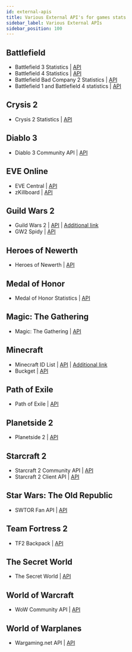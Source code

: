 ```yaml
---
id: external-apis
title: Various External API's for games stats
sidebar_label: Various External APIs
sidebar_position: 100
---
```


## Battlefield

* Battlefield 3 Statistics | [API](https://bf3stats.com/api)
* Battlefield 4 Statistics | [API](https://bf4stats.com/api)
* Battlefield Bad Company 2 Statistics | [API](https://bfbcs.com/api/)
* Battlefield 1 and Battlefield 4 statistics | [API](https://github.com/MattMcFarland/battlefield-stats)

## Crysis 2

* Crysis 2 Statistics | [API](http://c2stats.com/api/)

## Diablo 3

* Diablo 3 Community API | [API](https://dev.battle.net/)

## EVE Online

* EVE Central | [API](http://eve-central.com/home/develop.html)
* zKillboard | [API](https://github.com/EVE-KILL/zKillboard)

## Guild Wars 2

* Guild Wars 2 | [API](http://wiki.guildwars2.com/wiki/API:Main) | [Additional link](https://forum-en.guildwars2.com/forum/community/api)
* GW2 Spidy | [API](https://github.com/rubensayshi/gw2spidy/wiki/API-v0.9)

## Heroes of Newerth

* Heroes of Newerth | [API](http://api.heroesofnewerth.com/readme.php)

## Medal of Honor

* Medal of Honor Statistics | [API](http://mohstats.com/api)

## Magic: The Gathering

* Magic: The Gathering | [API](http://mtgapi.com/docs)

## Minecraft

* Minecraft ID List | [API](http://minecraft-ids.grahamedgecombe.com/api) | [Additional link](http://minecraft-ids.grahamedgecombe.com/)
* Buckget | [API](http://bukget.org/)

## Path of Exile

* Path of Exile | [API](http://www.pathofexile.com/developer/docs/api)

## Planetside 2 

* Planetside 2 | [API](http://wiki.planetside-universe.com/ps/API)

## Starcraft 2

* Starcraft 2 Community API | [API](http://blizzard.github.io/api-sc2-docs/)
* Starcraft 2 Client API | [API](http://us.battle.net/forums/en/sc2/topic/20748195420)

## Star Wars: The Old Republic

* SWTOR Fan API | [API](http://www.swtor.com/community/showthread.php?s=81944b091aa9679fa677a0d706324af1&p=7456215#post7456215)

## Team Fortress 2

* TF2 Backpack | [API](https://backpack.tf/developer)

## The Secret World

* The Secret World | [API](http://chronicless.einhyrning.com/)

## World of Warcraft

* WoW Community API | [API](https://dev.battle.net/)

## World of Warplanes

* Wargaming.net API | [API](http://eu.wargaming.net/developers/)